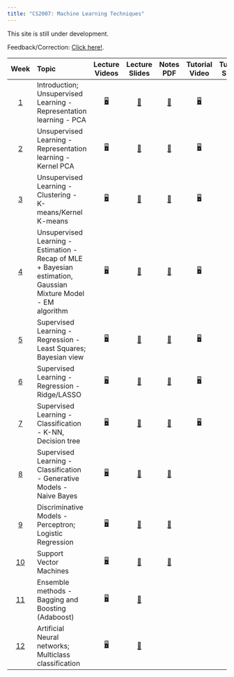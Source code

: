 ```yaml
---
title: "CS2007: Machine Learning Techniques"
---
```


:::{.callout-note}
This site is still under development.

Feedback/Correction: [Click here!](https://forms.gle/LehGfBWFX3yWFDBH6).
:::

::: column-screen-inset-right
| Week | Topic | Lecture Videos | Lecture Slides | Notes PDF | Tutorial Video | Tutorial Slides | Tutorial Colab |
|:------:|:------|:------:|:------:|:------:|:------:|:------:|:------:|
| [1](./pages/Wk01.html) | Introduction; Unsupervised Learning - Representation learning - PCA | [🖥️](https://www.youtube.com/playlist?list=PLZ2ps__7DhBbA_e6_G3FI-BA1f7lCINUu "Link"){aria-label="Lab 0 slides" target="_blank"} | [🎫](https://drive.google.com/drive/folders/1cX40p8S055Lgb4gN17cZrbtECVw9luoW?usp=drive_link "Link"){aria-label="Lab 0 slides" target="_blank"} | [📝](./notes/Wk01.pdf "PDF"){aria-label="Lab 0 slides" target="_blank"} | [🖥️](https://www.youtube.com/watch?v=BkesMPmhh_E "Link"){aria-label="Lab 0 slides" target="_blank"} | [🖥️](./notes/Tut01.pdf "Link"){aria-label="Lab 0 slides" target="_blank"} | [🎫](./pages/Not01.html "Link")|
| [2](./pages/Wk02.html) | Unsupervised Learning - Representation learning - Kernel PCA | [🖥️](https://www.youtube.com/playlist?list=PLZ2ps__7DhBbA_e6_G3FI-BA1f7lCINUu "Link"){aria-label="Lab 0 slides" target="_blank"} | [🎫](https://drive.google.com/drive/folders/1XN8dAwY5ecAUz1k4B7jK1tMID4OipEtq?usp=drive_link "Link"){aria-label="Lab 0 slides" target="_blank"} | [📝](./notes/Wk02.pdf "PDF"){aria-label="Lab 0 slides" target="_blank"} | [🖥️](https://www.youtube.com/watch?v=Qs8dVQzu43I "Link"){aria-label="Lab 0 slides" target="_blank"} | [🖥️](./notes/Tut02.pdf "Link"){aria-label="Lab 0 slides" target="_blank"} | [🎫](./pages/Not02.html "Link")|
| [3](./pages/Wk03.html) | Unsupervised Learning - Clustering - K-means/Kernel K-means | [🖥️](https://www.youtube.com/playlist?list=PLZ2ps__7DhBbA_e6_G3FI-BA1f7lCINUu "Link"){aria-label="Lab 0 slides" target="_blank"} | [🎫](https://drive.google.com/drive/folders/1waovre6_zqhNkNU9tDGRKRr2fGCX93vp?usp=drive_link "Link"){aria-label="Lab 0 slides" target="_blank"} | [📝](./notes/Wk03.pdf "PDF"){aria-label="Lab 0 slides" target="_blank"} | [🖥️](https://www.youtube.com/watch?v=_4mnXtczNoc "Link"){aria-label="Lab 0 slides" target="_blank"} | [🖥️](./notes/Tut03.pdf "Link"){aria-label="Lab 0 slides" target="_blank"} | [🎫](./pages/Not03.html "Link") |
| [4](./pages/Wk04.html) | Unsupervised Learning - Estimation - Recap of MLE + Bayesian estimation, Gaussian Mixture Model - EM algorithm | [🖥️](https://www.youtube.com/playlist?list=PLZ2ps__7DhBbA_e6_G3FI-BA1f7lCINUu "Link"){aria-label="Lab 0 slides" target="_blank"} | [🎫](https://drive.google.com/drive/folders/1z_j_pFN4O7e3ikBx-pVInepQ5RSB8TLJ?usp=drive_link "Link"){aria-label="Lab 0 slides" target="_blank"} | [📝](./notes/Wk04.pdf "PDF"){aria-label="Lab 0 slides" target="_blank"} | [🖥️](https://youtu.be/iC215XRWABA?feature=shared "Link"){aria-label="Lab 0 slides" target="_blank"} | [🖥️](./notes/Tut04.pdf "Link"){aria-label="Lab 0 slides" target="_blank"} | [🎫](./pages/Not04.html "Link") |
| [5](./pages/Wk05.html) | Supervised Learning - Regression - Least Squares; Bayesian view | [🖥️](https://www.youtube.com/playlist?list=PLZ2ps__7DhBbA_e6_G3FI-BA1f7lCINUu "Link"){aria-label="Lab 0 slides" target="_blank"} | [🎫](https://drive.google.com/drive/folders/1lLEIjTr88usGj0kxdCP_bx7pNGIhwO9x?usp=drive_link "Link"){aria-label="Lab 0 slides" target="_blank"} | [📝](./notes/Wk05.pdf "PDF"){aria-label="Lab 0 slides" target="_blank"} | [🖥️](https://www.youtube.com/watch?v=mZbr0r6V6JI "Link"){aria-label="Lab 0 slides" target="_blank"} | [🖥️](./notes/Tut05.pdf "Link"){aria-label="Lab 0 slides" target="_blank"} | [🎫](./pages/Not05.html "Link") |
| [6](./pages/Wk06.html) | Supervised Learning - Regression - Ridge/LASSO | [🖥️](https://www.youtube.com/playlist?list=PLZ2ps__7DhBbA_e6_G3FI-BA1f7lCINUu "Link"){aria-label="Lab 0 slides" target="_blank"} | [🎫](https://drive.google.com/drive/folders/13Ska_N6SsXd6W2la5LkjDQ54SdvnAfcj?usp=drive_link "Link"){aria-label="Lab 0 slides" target="_blank"} | [📝](./notes/Wk06.pdf "PDF"){aria-label="Lab 0 slides" target="_blank"} | [🖥️](https://www.youtube.com/watch?v=YziPX5i9trQ "Link"){aria-label="Lab 0 slides" target="_blank"} | [🖥️](./notes/Tut06.pdf "Link"){aria-label="Lab 0 slides" target="_blank"} | [🎫](./pages/Not06.html "Link") |
| [7](./pages/Wk07.html) | Supervised Learning - Classification - K-NN, Decision tree | [🖥️](https://www.youtube.com/playlist?list=PLZ2ps__7DhBbA_e6_G3FI-BA1f7lCINUu "Link"){aria-label="Lab 0 slides" target="_blank"} | [🎫](https://drive.google.com/drive/folders/1iLLM9VLvjvMZsHHm1LapURayLIAS74ux?usp=drive_link "Link"){aria-label="Lab 0 slides" target="_blank"} | [📝](./notes/Wk07.pdf "PDF"){aria-label="Lab 0 slides" target="_blank"} | [🖥️](https://www.youtube.com/watch?v=V9oYx-uV9VQ "Link"){aria-label="Lab 0 slides" target="_blank"} | [🖥️](./notes/Tut07.pdf "Link"){aria-label="Lab 0 slides" target="_blank"} | [🎫](./pages/Not07.html "Link") |
| [8](./pages/Wk08.html) | Supervised Learning - Classification - Generative Models - Naive Bayes | [🖥️](https://www.youtube.com/playlist?list=PLZ2ps__7DhBbA_e6_G3FI-BA1f7lCINUu "Link"){aria-label="Lab 0 slides" target="_blank"} | [🎫](https://drive.google.com/drive/folders/1K7VfgPSTOa3NkbsF68EfTdeJ8sgbuupA?usp=drive_link "Link"){aria-label="Lab 0 slides" target="_blank"} | [📝](./notes/Wk08.pdf "PDF"){aria-label="Lab 0 slides" target="_blank"} | | [🖥️](./notes/Tut08.pdf "Link"){aria-label="Lab 0 slides" target="_blank"} | [🎫](./pages/Not08.html "Link") |
| [9](./pages/Wk09.html) | Discriminative Models - Perceptron; Logistic Regression | [🖥️](https://www.youtube.com/playlist?list=PLZ2ps__7DhBbA_e6_G3FI-BA1f7lCINUu "Link"){aria-label="Lab 0 slides" target="_blank"} | [🎫](https://drive.google.com/drive/folders/1zQdsNR3tEbCiOT1AFp1BVg0z1VfHuOGz?usp=drive_link "Link"){aria-label="Lab 0 slides" target="_blank"} | [📝](./notes/Wk09.pdf "PDF"){aria-label="Lab 0 slides" target="_blank"} | | [🖥️](./notes/Tut09.pdf "Link"){aria-label="Lab 0 slides" target="_blank"} | [🎫](./pages/Not09.html "Link") |
| [10](./pages/Wk10.html) | Support Vector Machines | [🖥️](https://www.youtube.com/playlist?list=PLZ2ps__7DhBbA_e6_G3FI-BA1f7lCINUu "Link"){aria-label="Lab 0 slides" target="_blank"} | [🎫](https://drive.google.com/drive/folders/1yyCgrBMzVKMOahPYaYyupoqSvBcd3y2S?usp=drive_link "Link"){aria-label="Lab 0 slides" target="_blank"} | [📝](./notes/Wk10.pdf "PDF"){aria-label="Lab 0 slides" target="_blank"} |
| [11](./pages/Wk11.html) | Ensemble methods - Bagging and Boosting (Adaboost) | [🖥️](https://www.youtube.com/playlist?list=PLZ2ps__7DhBbA_e6_G3FI-BA1f7lCINUu "Link"){aria-label="Lab 0 slides" target="_blank"} | [🎫](https://drive.google.com/drive/folders/1edYXB-V0Hx4CFaXyg4LlVduaZUb9R6SB?usp=drive_link "Link"){aria-label="Lab 0 slides" target="_blank"} |
| [12](./) | Artificial Neural networks; Multiclass classification | [🖥️](https://www.youtube.com/playlist?list=PLZ2ps__7DhBbA_e6_G3FI-BA1f7lCINUu "Link"){aria-label="Lab 0 slides" target="_blank"} | [🎫](https://drive.google.com/drive/folders/1wMRJXASoTwYMNSpaV3ySViWFl6nd3lea?usp=drive_link "Link"){aria-label="Lab 0 slides" target="_blank"} |
:::
